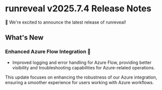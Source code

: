 # runreveal v2025.7.4 Release Notes

🚀 We're excited to announce the latest release of runreveal!

## What's New

### Enhanced Azure Flow Integration 🔧

- Improved logging and error handling for Azure Flow, providing better visibility and troubleshooting capabilities for Azure-related operations.

This update focuses on enhancing the robustness of our Azure integration, ensuring a smoother experience for users working with Azure workflows.
